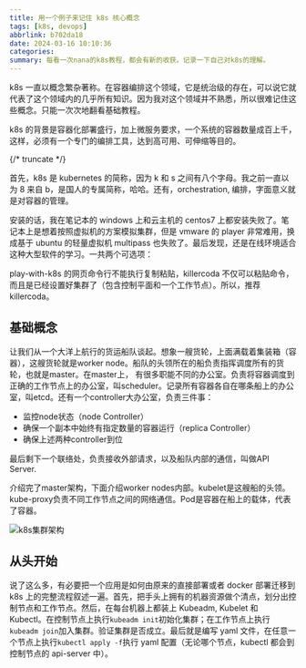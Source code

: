 ```yaml
---
title: 用一个例子来记住 k8s 核心概念
tags: [k8s, devops]
abbrlink: b702da18
date: 2024-03-16 10:10:36
categories:
summary: 每看一次nana的k8s教程，都会有新的收获。记录一下自己对k8s的理解。
---
```



k8s 一直以概念繁杂著称。在容器编排这个领域，它是统治级的存在，可以说它就代表了这个领域内的几乎所有知识。因为我对这个领域并不熟悉，所以很难记住这些概念。只能一次次地翻看基础教程。

k8s 的背景是容器化部署盛行，加上微服务要求，一个系统的容器数量成百上千，这样，必须有一个专门的编排工具，达到高可用、可伸缩等目的。

{/* truncate */}

首先，k8s 是 kubernetes 的简称，因为 k 和 s 之间有八个字母。我之前一直以为 8 来自 b，是国人的专属简称，哈哈。还有，orchestration, 编排，字面意义就是对容器的管理。

安装的话，我在笔记本的 windows 上和云主机的 centos7 上都安装失败了。笔记本上是想着按照虚拟机的方案模拟集群，但是 vmware 的 player 非常难用，换成基于 ubuntu 的轻量虚拟机 multipass 也失败了。最后发现，还是在线环境适合这种大型软件的学习。一共两个可选项：

<LinkCard
  title="killerconda"
  description=""
  link="https://killercoda.com/playgrounds/scenario/kubernetes"
/>

<LinkCard
  title="play-with-k8s"
  description=""
  link="https://labs.play-with-k8s.com/"
/>

play-with-k8s 的网页命令行不能执行复制粘贴，killercoda 不仅可以粘贴命令，而且是已经设置好集群了（包含控制平面和一个工作节点）。所以，推荐 killercoda。

## 基础概念

<LinkCard
  title="Demystifying the Nuts & Bolts of Kubernetes Architecture"
  description="一个ppt介绍完k8s架构"
  link="https://collabnix.github.io/kubelabs/Kubernetes_Intro_slides-1/Kubernetes_Intro_slides-1.html"
/>

让我们从一个大洋上航行的货运船队谈起。想象一艘货轮，上面满载着集装箱（容器），这艘货轮就是worker node。船队的头领所在的船负责指挥调度所有的货轮，也就是master。在master上，
有很多职能不同的办公室。负责将容器调度到正确的工作节点上的办公室，叫scheduler。记录所有容器各自在哪条船上的办公室，叫etcd。还有一个controller大办公室，负责三件事：

- 监控node状态（node Controller）
- 确保一个副本中始终有指定数量的容器运行（replica Controller）
- 确保上述两种controller到位

最后剩下一个联络处，负责接收外部请求，以及船队内部的通信，叫做API Server.

介绍完了master架构，下面介绍worker nodes内部。kubelet是这艘船的头领。kube-proxy负责不同工作节点之间的网络通信。Pod是容器在船上的载体，代表了容器。

![k8s集群架构](https://img.jasonleehere.com/202410172344585.png)

## 从头开始

说了这么多，有必要把一个应用是如何由原来的直接部署或者 docker 部署迁移到 k8s 上的完整流程叙述一遍。首先，把手头上拥有的机器资源做个清点，划分出控制节点和工作节点。然后，在每台机器上都装上 Kubeadm, Kubelet 和 Kubectl。在控制节点上执行`kubeadm init`初始化集群；在工作节点上执行`kubeadm join`加入集群。验证集群是否成立。最后就是编写 yaml 文件，在任意一个节点上执行`kubectl apply -f`执行 yaml 配置（无论哪个节点，kubectl 都会到控制节点的 api-server 中）。
